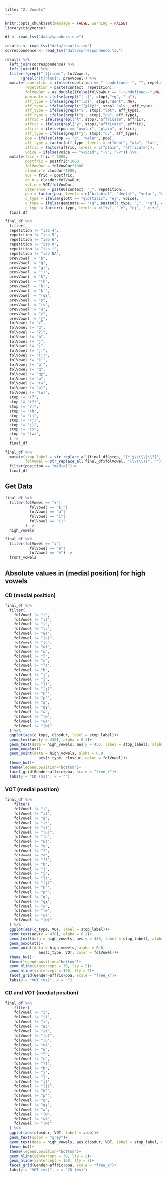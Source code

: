 ```yaml
---
title: "2. Vowels"
---
```


```r
knitr::opts_chunk$set(message = FALSE, warning = FALSE)
library(tidyverse)

df <- read_tsv("data/speakers.csv")

results <- read_tsv("data/results.tsv")
correspondence <- read_tsv("data/correspondence.tsv")

results %>% 
  left_join(correspondence) %>% 
  left_join(df) %>% 
  filter(!grepl("[tʃrlnm]", folVowel),
       !grepl("[tʃrlnm]", prevVowel)) %>% 
  mutate(repetition = ifelse(repetition == "--undefined--", "", repetition),
         repetition = paste(context, repetition),
         folVowDur = as.double(ifelse(folVowDur == "--undefined--",NA, folVowDur)),
         geminate = ifelse(grepl("[ː:]", stop),"+g", "-g"),
         aff_type = ifelse(grepl("[sz]", stop),"dent", NA),
         aff_type = ifelse(grepl("[ʃʒšžǯ]", stop),"alv", aff_type),
         aff_type = ifelse(grepl("ɬ", stop),"lat", aff_type),
         aff_type = ifelse(grepl("χ", stop),"uv", aff_type),
         affric = ifelse(grepl("ɬ", stop),"affricate", affric),
         affric = ifelse(grepl("χ", stop),"affricate", affric),
         affric = ifelse(poa == "uvular", "plain", affric),
         aff_type = ifelse(grepl("χ", stop),"uv", aff_type),
         poa = ifelse(stop == "ɡ", "velar", poa),
         aff_type = factor(aff_type, levels = c("dent", "alv", "lat", "uv")),
         affric = factor(affric, levels = c("plain", "affricate")),
         voice = ifelse(voice == "voiced", "+v", "-v")) %>% 
  mutate(fric = fric * 1000,
         postfric = postfric*1000,
         folVowDur = folVowDur*1000,
         closdur = closdur*1000,
         VOT = fric + postfric,
         cd_n = closdur/folVowDur,
         vot_n = VOT/folVowDur,
         utterance = paste0(context, "_", repetition),
         poa = factor(poa, levels = c("bilabial", "dental", "velar", "uvular")),
         c_type = ifelse(glott == "glottalic", "ej", voice),
         c_type = ifelse(geminate == "+g", paste0(c_type, ",", "+g"), c_type),
         c_type = factor(c_type, levels = c("+v", "-v", "ej", "-v,+g", "ej,+g"))) ->
  final_df

final_df %>%
  filter(
  repetition != "iso 4",
  repetition != "iso 5",
  repetition != "iso 6",
  repetition != "iso 0",
  repetition != "iso i",
  repetition != "iso NA",
  prevVowel != "b",
  prevVowel != "g",
  prevVowel != "g)",
  prevVowel != "j)",
  prevVowel != "k",
  prevVowel != "(k",
  prevVowel != "k:",
  prevVowel != "k'",
  prevVowel != "(qχ",
  prevVowel != "s",
  prevVowel != "(s",
  prevVowel != "w",
  prevVowel != "z",
  prevVowel != "χ",
  folVowel != "ʔ",
  folVowel != "ɢ",
  folVowel != "ʔ)",
  folVowel != "b",
  folVowel != "j",
  folVowel != "j",
  folVowel != "j)",
  folVowel != "(j)",
  folVowel != "k'",
  folVowel != "p'",
  folVowel != "q",
  folVowel != "qχ",
  folVowel != "w",
  folVowel != "(w",
  folVowel != "w)",
  folVowel != "(w)",
  stop != "(ʔ",
  stop != "(ʔ)",
  stop != "ʔ)",
  stop != "(h",
  stop != "(j",
  stop != "(j)",
  stop != "j)",
  stop != "(s",
  stop != "(w)",
  ) ->
  final_df

final_df %>% 
  mutate(stop_label = str_replace_all(final_df$stop, "[ʷˤχ\\(\\)\\?]", ""),
         folVowel = str_replace_all(final_df$folVowel, "[\\(\\)]", "")) %>% 
  filter(position == "medial")->
  final_df
```

## Get Data
```r
final_df %>%
  filter(folVowel == "ɨ"|
           folVowel == "ɨ:"|
           folVowel == "u"|
           folVowel == "i"|
           folVowel == "i)"
         ) ->
  high_vowels

final_df %>% 
  filter(folVowel == "i"|
           folVowel == "e"|
           folVowel == "ẽ") ->
  front_vowels

```



## Absolute values in (medial position) for high vowels
### CD (medial position)
```r
final_df %>%
  filter(
    folVowel != "i",
    folVowel != "i)",
    folVowel != "ɨ",
    folVowel != "ɨ:",
    folVowel != "ɨ)",
    folVowel != "(u)",
    folVowel != "(u",
    folVowel != "u)",
    folVowel != "u",
    folVowel != "ʔ",
    folVowel != "ɢ",
    folVowel != "ʔ)",
    folVowel != "b",
    folVowel != "j",
    folVowel != "j",
    folVowel != "j)",
    folVowel != "(j)",
    folVowel != "k'",
    folVowel != "p'",
    folVowel != "q",
    folVowel != "qχ",
    folVowel != "w",
    folVowel != "(w",
    folVowel != "w)",
    folVowel != "(w)"
  ) %>% 
  ggplot(aes(c_type, closdur, label = stop_label))+
  geom_text(aes(y = 430), alpha = 0.1)+
  geom_text(data = high_vowels, aes(y = 430, label = stop_label), alpha = 0.1)+
  geom_boxplot()+
  geom_point(data = high_vowels, alpha = 0.8,
               aes(c_type, closdur, color = folVowel))+
  theme_bw()+
  theme(legend.position="bottom")+
  facet_grid(Gender~affric+poa, scale = "free_x")+
  labs(y = "CD (ms)", x = "")
```

### VOT (medial position)
```r
final_df %>% 
    filter(
    folVowel != "i",
    folVowel != "i)",
    folVowel != "ɨ",
    folVowel != "ɨ:",
    folVowel != "ɨ)",
    folVowel != "(u)",
    folVowel != "(u",
    folVowel != "u)",
    folVowel != "u",
    folVowel != "ʔ",
    folVowel != "ɢ",
    folVowel != "ʔ)",
    folVowel != "b",
    folVowel != "j",
    folVowel != "j",
    folVowel != "j)",
    folVowel != "(j)",
    folVowel != "k'",
    folVowel != "p'",
    folVowel != "q",
    folVowel != "qχ",
    folVowel != "w",
    folVowel != "(w",
    folVowel != "w)",
    folVowel != "(w)"
  ) %>% 
  ggplot(aes(c_type, VOT, label = stop_label))+
  geom_text(aes(y = 430), alpha = 0.1)+
  geom_text(data = high_vowels, aes(y = 430, label = stop_label), alpha = 0.1)+
  geom_boxplot()+
  geom_point(data = high_vowels, alpha = 0.8,
               aes(c_type, VOT, color = folVowel))+
  theme_bw()+
  theme(legend.position="bottom")+
  geom_hline(yintercept = 30, lty = 2)+
  geom_hline(yintercept = 160, lty = 2)+
  facet_grid(Gender~affric+poa, scale = "free_x")+
  labs(y = "VOT (ms)", x = "")
```

### CD and VOT (medial position)
```r
final_df %>% 
    filter(
    folVowel != "i",
    folVowel != "i)",
    folVowel != "ɨ",
    folVowel != "ɨ:",
    folVowel != "ɨ)",
    folVowel != "(u)",
    folVowel != "(u",
    folVowel != "u)",
    folVowel != "u",
    folVowel != "ʔ",
    folVowel != "ɢ",
    folVowel != "ʔ)",
    folVowel != "b",
    folVowel != "j",
    folVowel != "j",
    folVowel != "j)",
    folVowel != "(j)",
    folVowel != "k'",
    folVowel != "p'",
    folVowel != "q",
    folVowel != "qχ",
    folVowel != "w",
    folVowel != "(w",
    folVowel != "w)",
    folVowel != "(w)"
  ) %>% 
  ggplot(aes(closdur, VOT, label = stop))+
  geom_text(color = "grey")+
  geom_text(data = high_vowels, aes(closdur, VOT, label = stop_label, color = folVowel))+
  theme_bw()+
  theme(legend.position="bottom")+
  geom_hline(yintercept = 30, lty = 2)+
  geom_hline(yintercept = 160, lty = 2)+
  facet_grid(Gender~affric+poa, scale = "free_x")+
  labs(y = "VOT (ms)", x = "CD (ms)")
```